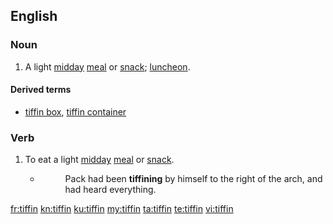 ==English==
{{wikipedia}}

===Noun===
{{en-noun}}

# {{context|UK|India|lang=en}} A light [[midday]] [[meal]] or [[snack]]; [[luncheon]].

====Derived terms====
* [[tiffin box]], [[tiffin container]]

===Verb===
{{en-verb}}

# {{context|UK|India|intransitive|lang=en}} To eat a light [[midday]] [[meal]] or [[snack]].
#* {{w|Rudyard Kipling}}
#*: Pack had been '''tiffining''' by himself to the right of the arch, and had heard everything.

[[fr:tiffin]]
[[kn:tiffin]]
[[ku:tiffin]]
[[my:tiffin]]
[[ta:tiffin]]
[[te:tiffin]]
[[vi:tiffin]]